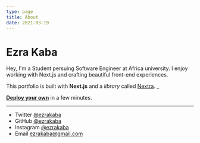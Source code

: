 ```yaml
---
type: page
title: About
date: 2021-03-19
---
```


# Ezra Kaba

Hey, I'm a Student persuing Software Engineer at Africa university. I enjoy working with Next.js and crafting beautiful front-end experiences.

This portfolio is built with **Next.js** and a _library_ called [Nextra](https://nextra.vercel.app/). _

[**Deploy your own**](https://vercel.com/) in a few minutes.

---

- Twitter [@ezrakaba](https://twitter.com/ezrakaba)
- GitHub [@ezrakaba](https://github.com/ezrakaba)
- Instagram [@ezrakaba](https://instagram.com/ezrakaba)
- Email ezrakaba@gmail.com
